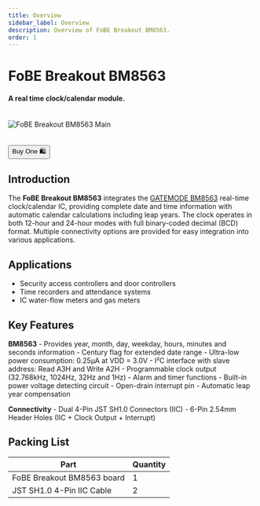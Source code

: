 ```yaml
---
title: Overview
sidebar_label: Overview
description: Overview of FoBE Breakout BM8563.
order: 1
---
```


# FoBE Breakout BM8563

#### A real time clock/calendar module.

<br/>
<div style={{ textAlign: 'center' }}>
  <img src="/img/products/f2204-r1a.main.png" alt="FoBE Breakout BM8563 Main" style={{ width: '80%', height: 'auto' }} />
</div>
<br/>
<br/>
<div className="theme-button-buy" style={{ textAlign: 'center' }}>
<a href="https://store.fobestudio.com/products/f2204" target="_blank" rel="noopener noreferrer">
        <button>Buy One 🛍️</button>
</a>
</div>

## Introduction

The **FoBE Breakout BM8563** integrates the [GATEMODE BM8563](https://www.makerguides.com/wp-content/uploads/2025/01/BM8563-datasheet.pdf) real-time clock/calendar IC, providing complete date and time information with automatic calendar calculations including leap years. The clock operates in both 12-hour and 24-hour modes with full binary-coded decimal (BCD) format. Multiple connectivity options are provided for easy integration into various applications.

## Applications

- Security access controllers and door controllers
- Time recorders and attendance systems
- IC water-flow meters and gas meters

## Key Features

**BM8563**
    - Provides year, month, day, weekday, hours, minutes and seconds information
    - Century flag for extended date range
    - Ultra-low power consumption: 0.25μA at VDD = 3.0V
    - I²C interface with slave address: Read A3H and Write A2H
    - Programmable clock output (32.768kHz, 1024Hz, 32Hz and 1Hz)
    - Alarm and timer functions
    - Built-in power voltage detecting circuit
    - Open-drain interrupt pin
    - Automatic leap year compensation

**Connectivity**
    - Dual 4-Pin JST SH1.0 Connectors (IIC)
    - 6-Pin 2.54mm Header Holes (IIC + Clock Output + Interrupt)


## Packing List

|Part                      |Quantity |
|--------------------------|---------|
|FoBE Breakout BM8563 board|1        |
|JST SH1.0 4-Pin IIC Cable |2        |